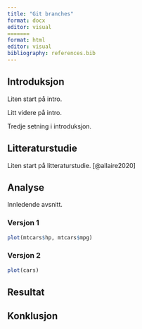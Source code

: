 ```yaml
---
title: "Git branches"
format: docx
editor: visual
=======
format: html
editor: visual
bibliography: references.bib
---
```


## Introduksjon

Liten start på intro.

Litt videre på intro.

Tredje setning i introduksjon.

## Litteraturstudie

Liten start på litteraturstudie.
[@allaire2020]

## Analyse

Innledende avsnitt.

### Versjon 1

```r
plot(mtcars$hp, mtcars$mpg)
```

### Versjon 2

```r
plot(cars)
```

## Resultat

## Konklusjon
